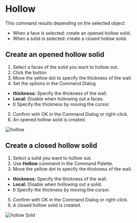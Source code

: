 
# Hollow

<Reference shortcut="" command="Hollow" button="Right of Command Bar" />

This command results depending on the selected object.
- When a face is selected: create an opened hollow solid.
- When a solid is selected: create a closed hollow solid.

## Create an opened hollow solid

1. Select a faces of the solid you want to hollow out.
2. Click the button <ButtonIcon type="button-hollow" />
3. Move the yellow dot to specify the thickness of the wall.
4. Set the options in the Command Dialog
  - **thickness:** Specify the thickness of the wall.
  - **Local:** Disable when hollowing out a faces.
  - <kbd>D</kbd> Specify the thickness by moving the cursor.
5. Confirm with OK in the Command Dialog or right-click.
6. An opened hollow solid is created.

![hollow](/img/hollow.gif)

## Create a closed hollow solid

1. Select a solid you want to hollow out.
2. Use **Hollow** command in the Command Palette.
3. Move the yellow dot to specify the thickness of the wall.
  - **thickness:** Specify the thickness of the wall.
  - **Local:** Disable when hollowing out a solid.
  - <kbd>D</kbd> Specify the thickness by moving the cursor.
5. Confirm with OK in the Command Dialog or right-click.
6. A closed hollow solid is created.

![hollow Sold](/img/hollow-solid.gif)
